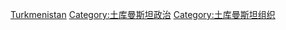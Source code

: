 [[Category:亚洲各国政府|Turkmenistan]]
[[Category:土库曼斯坦政治|Category:土库曼斯坦政治]]
[[Category:土库曼斯坦组织|Category:土库曼斯坦组织]]